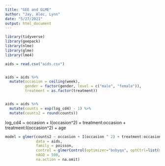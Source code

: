 ```yaml
---
title: "GEE and GLME"
author: "Jay, Alec, Lynn"
date: "5/27/2021"
output: html_document
---
```



```r
library(tidyverse)
library(geepack)
library(nlme)
library(glme)
library(lme4)
```

```r
aids = read.csv("aids.csv")


aids = aids %>% 
  mutate(occasion = ceiling(week),
         gender = factor(gender, level = c("male", "female")),
         treatment = as.factor(treatment))


aids = aids %>% 
  mutate(counts = exp(log_cd4) - 1) %>% 
  mutate(counts2 = round(counts))

```


log_cd4 ~ occasion + I(occasion^2) + 
             treatment:occasion + treatment:I(occasion^2)
               +  age
               
```r
model = glmer(counts2 ~ occasion + I(occasion ^ 2) + treatment:occasion + treatment:I(occasion^2) + age + (1 | id), 
              data = aids,
              family = poisson,
              control = glmerControl(optimizer="bobyqa", optCtrl=list(maxfun=2e5)),
              nAGQ = 500,
              na.action = na.omit)
```





